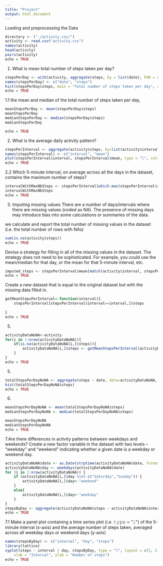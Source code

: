 ```yaml
---
title: "Project"
output: html_document
---
```


Loading and preprocessing the Data
```r
directory <- ("./activity.csv/")
activity <- read.csv("activity.csv")
names(activity)
head(activity)
pairs(activity)
echo = TRUE
```
1. What is mean total number of steps taken per day?
```r
stepsPerDay <- with(activity, aggregate(steps, by = list(date), FUN = sum, na.rm = TRUE))
names(stepsPerDay) <- c("date", "steps")
hist(stepsPerDay$steps, main = "Total number of steps taken per day", xlab = "Total steps taken per day", col = "red", ylim = c(0,20), breaks = seq(0,25000, by=2500))
echo = TRUE
```

1.1 the mean and median of the total number of steps taken per day, 
```r
meanStepsPerDay <- mean(stepsPerDay$steps)
meanStepsPerDay
medianStepsPerDay <- median(stepsPerDay$steps)
medianStepsPerDay

echo = TRUE
```


2. What is the average daily activity pattern?
```r
stepsPerInterval <- aggregate(activity$steps, by=list(activity$interval), FUN=mean, na.rm=TRUE)
names(stepsPerInterval) <- c("interval", "mean")
plot(stepsPerInterval$interval, stepsPerInterval$mean, type = "l", col="red", lwd = 2, xlab="Interval", ylab="Average number of steps", main="Average number of steps per intervals")
echo = TRUE
```
2.2 Which 5-minute interval, on average across all the days in the dataset, contains the maximum number of steps?
```r
intervalWithMaxNbSteps <- stepsPerInterval[which.max(stepsPerInterval$steps),]$interval
intervalWithMaxNbSteps
echo = TRUE
```

3. Imputing missing values
There are a number of days/intervals where there are missing values (coded as NA). The presence of missing days may introduce bias into some calculations or summaries of the data.

we calculate and report the total number of missing values in the dataset (i.e. the total number of rows with NAs)

```r
sum(is.na(activity$steps))
echo = TRUE
```

Devise a strategy for filling in all of the missing values in the dataset. The strategy does not need to be sophisticated. For example, you could use the mean/median for that day, or the mean for that 5-minute interval, etc.

```r
imputed_steps <- stepsPerInterval$mean[match(activity$interval, stepsPerInterval$interval)]
echo = TRUE
```

Create a new dataset that is equal to the original dataset but with the missing data filled in.
```r
getMeanStepsPerInterval<-function(interval){
    stepsPerInterval[stepsPerInterval$interval==interval,]$steps
    
}
echo = TRUE
```

5.
```r
activityDataNoNA<-activity
for(i in 1:nrow(activityDataNoNA)){
    if(is.na(activityDataNoNA[i,]$steps)){
        activityDataNoNA[i,]$steps <- getMeanStepsPerInterval(activityDataNoNA[i,]$interval)
    }
}
echo = TRUE
```
5.
```r
totalStepsPerDayNoNA <- aggregate(steps ~ date, data=activityDataNoNA, sum)
hist(totalStepsPerDayNoNA$steps)
echo = TRUE
```
6.
```r
meanStepsPerDayNoNA <- mean(totalStepsPerDayNoNA$steps)
medianStepsPerDayNoNA <- median(totalStepsPerDayNoNA$steps)

meanStepsPerDayNoNA
medianStepsPerDayNoNA
echo = TRUE
```

7.Are there differences in activity patterns between weekdays and weekends?
Create a new factor variable in the dataset with two levels – “weekday” and “weekend” indicating whether a given date is a weekday or weekend day.

```r
activityDataNoNA$date <- as.Date(strptime(activityDataNoNA$date, format="%Y-%m-%d"))
activityDataNoNA$day <- weekdays(activityDataNoNA$date)
for (i in 1:nrow(activityDataNoNA)) {
    if (activityDataNoNA[i,]$day %in% c("Saturday","Sunday")) {
        activityDataNoNA[i,]$day<-"weekend"
    }
    else{
        activityDataNoNA[i,]$day<-"weekday"
    }
}
stepsByDay <- aggregate(activityDataNoNA$steps ~ activityDataNoNA$interval + activityDataNoNA$day, activityDataNoNA, mean)
echo = TRUE
```
7.1 Make a panel plot containing a time series plot (i.e. 𝚝𝚢𝚙𝚎 = “𝚕”) of the 5-minute interval (x-axis) and the average number of steps taken, averaged across all weekday days or weekend days (y-axis)
```r
names(stepsByDay) <- c("interval", "day", "steps")
library(lattice)
xyplot(steps ~ interval | day, stepsByDay, type = "l", layout = c(1, 2), 
    xlab = "Interval", ylab = "Number of steps")
echo = TRUE
```
